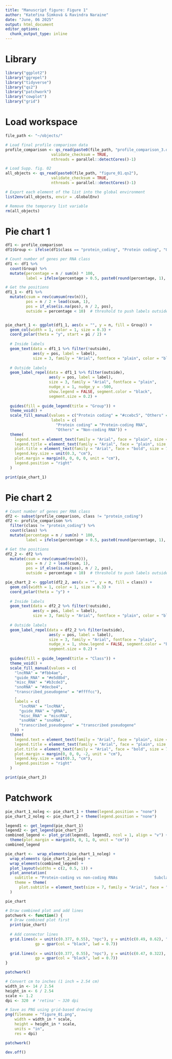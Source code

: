 ---
title: "Manuscript figure: Figure 1"
author: "Kateřina Šimková & Ravindra Naraine"
date: "June, 06 2025"
output: html_document
editor_options: 
  chunk_output_type: inline
---

# Library
```{r library}
library("ggplot2")
library("ggrepel")
library("tidyverse")
library("qs2")
library("patchwork")
library("cowplot")
library("grid")
```

# Load workspace
```{r load particular objects}
file_path <- "~/objects/"

# Load final profile comparison data
profile_comparison <- qs_read(paste0(file_path, "profile_comparison_3.qs2"),
                    validate_checksum = TRUE,
                    nthreads = parallel::detectCores()-1)

# Load Supp. fig. 02
all_objects <- qs_read(paste0(file_path, "figure_01.qs2"), 
                    validate_checksum = TRUE,
                    nthreads = parallel::detectCores()-1)

# Export each element of the list into the global environment
list2env(all_objects, envir = .GlobalEnv)

# Remove the temporary list variable
rm(all_objects)
```


# Pie chart 1 
```{r}
df1 <- profile_comparison
df1$Group <- ifelse(df1$class == "protein_coding", "Protein coding", "Others")

# Count number of genes per RNA class
df1 <- df1 %>%
  count(Group) %>%
  mutate(percentage = n / sum(n) * 100,
         label = ifelse(percentage > 0.5, paste0(round(percentage, 1), "%"), ""))  

# Get the positions
df1_1 <- df1 %>%
  mutate(csum = rev(cumsum(rev(n))), 
         pos = n / 2 + lead(csum, 1),
         pos = if_else(is.na(pos), n / 2, pos),
         outside = percentage < 10)  # threshold to push labels outside


pie_chart_1 <- ggplot(df1_1, aes(x = "", y = n, fill = Group)) +
  geom_col(width = 1, color = 1, size = 0.3) +
  coord_polar(theta = "y", start = pi / 2) +
  
  # Inside labels
  geom_text(data = df1_1 %>% filter(!outside),
            aes(y = pos, label = label),
            size = 3, family = "Arial", fontface = "plain", color = "black") +
  
  # Outside labels
  geom_label_repel(data = df1_1 %>% filter(outside),
                   aes(y = pos, label = label),
                   size = 3, family = "Arial", fontface = "plain", 
                   nudge_x = 1, nudge_y = -500,
                   show.legend = FALSE, segment.color = "black",
                   segment.size = 0.2) +
  
  guides(fill = guide_legend(title = "Group")) +
  theme_void() +
  scale_fill_manual(values = c("Protein coding" = "#ccebc5", "Others" = "#fed9a6"),
                    labels = c(
                      "Protein coding" = "Protein-coding RNA",
                      "Others" = "Non-coding RNA")) +
  theme(
    legend.text = element_text(family = "Arial", face = "plain", size = 7),
    legend.title = element_text(family = "Arial", face = "plain", size = 7),
    plot.title = element_text(family = "Arial", face = "bold", size = 7, hjust = 0.5),
    legend.key.size = unit(0.3, "cm"),
    plot.margin = margin(0, 0, 0, 0, unit = "cm"),
    legend.position = "right"
  )

print(pie_chart_1)
```

# Pie chart 2 
```{r}
# Count number of genes per RNA class
df2 <- subset(profile_comparison, class != "protein_coding")
df2 <- profile_comparison %>%
  filter(class != "protein_coding") %>%
  count(class) %>%
  mutate(percentage = n / sum(n) * 100,
         label = ifelse(percentage > 0.5, paste0(round(percentage, 1), "%"), ""))  

# Get the positions
df2_2 <- df2 %>%
  mutate(csum = rev(cumsum(rev(n))), 
         pos = n / 2 + lead(csum, 1),
         pos = if_else(is.na(pos), n / 2, pos),
         outside = percentage < 10)  # threshold to push labels outside

pie_chart_2 <- ggplot(df2_2, aes(x = "", y = n, fill = class)) +
  geom_col(width = 1, color = 1, size = 0.3) +
  coord_polar(theta = "y") +
  
  # Inside labels
  geom_text(data = df2_2 %>% filter(!outside),
            aes(y = pos, label = label),
            size = 3, family = "Arial", fontface = "plain", color = "black") +
  
  # Outside labels
  geom_label_repel(data = df2_2 %>% filter(outside),
                   aes(y = pos, label = label),
                   size = 3, family = "Arial", fontface = "plain", 
                   nudge_x = 1, show.legend = FALSE, segment.color = "black",
                   segment.size = 0.2) +
  
  guides(fill = guide_legend(title = "Class")) +
  theme_void() +
  scale_fill_manual(values = c(
    "lncRNA" = "#fbb4ae",
    "guide_RNA" = "#e5d8bd",
    "misc_RNA" = "#b3cde3",
    "snoRNA" = "#decbe4",
    "transcribed_pseudogene" = "#ffffcc"),
    ,
    labels = c(
      "lncRNA" = "lncRNA",
      "guide_RNA" = "gRNA",
      "misc_RNA" = "miscRNA",
      "snoRNA" = "snoRNA",
      "transcribed_pseudogene" = "transcribed pseudogene"
    )) +
  theme(
    legend.text = element_text(family = "Arial", face = "plain", size = 7),
    legend.title = element_text(family = "Arial", face = "plain", size = 7),
    plot.title = element_text(family = "Arial", face = "bold", size = 7, hjust = 0.5),
    plot.margin = margin(0, 0, 0, -2, unit = "cm"),
    legend.key.size = unit(0.3, "cm"),
    legend.position = "right"
  )

print(pie_chart_2)
```


# Patchwork
```{r, fig.width=6.6, fig.height=2.8}
pie_chart_1_noleg <- pie_chart_1 + theme(legend.position = "none")
pie_chart_2_noleg <- pie_chart_2 + theme(legend.position = "none")

legend1 <- get_legend(pie_chart_1)
legend2 <- get_legend(pie_chart_2)
combined_legend <- plot_grid(legend1, legend2, ncol = 1, align = "v") +
  theme(plot.margin = margin(0, 0, 1, 0, unit = "cm"))
combined_legend

pie_chart <-  wrap_elements(pie_chart_1_noleg) +
  wrap_elements (pie_chart_2_noleg) +
  wrap_elements(combined_legend) +
  plot_layout(widths = c(2, 0.5, 1)) +
  plot_annotation(
    subtitle = "Protein-coding vs non-coding RNAs                Subclasses of non-coding RNAs",
    theme = theme(
      plot.subtitle = element_text(size = 7, family = "Arial", face = "bold", hjust = 0.3, vjust = -8))
  )

pie_chart

# Draw combined plot and add lines
patchwork <- function() {
  # Draw combined plot first
  print(pie_chart)
  
  # Add connector lines
  grid.lines(x = unit(c(0.377, 0.55), "npc"), y = unit(c(0.49, 0.62), "npc"),
             gp = gpar(col = "black", lwd = 0.7))
  
  grid.lines(x = unit(c(0.377, 0.55), "npc"), y = unit(c(0.47, 0.322), "npc"),
             gp = gpar(col = "black", lwd = 0.7))
}

patchwork()

# Convert cm to inches (1 inch = 2.54 cm)
width_in <- 14 / 2.54
height_in <- 6 / 2.54
scale <- 1.2
dpi <- 320  # 'retina' ~ 320 dpi

# Save as PNG using grid-based drawing
png(filename = "figure_01.png",
    width = width_in * scale,
    height = height_in * scale,
    units = "in",
    res = dpi)

patchwork()

dev.off()
```
